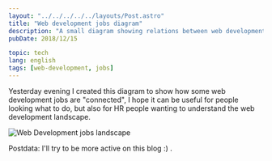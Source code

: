 ```yaml
---
layout: "../../../../../layouts/Post.astro"
title: "Web development jobs diagram"
description: "A small diagram showing relations between web development jobs."
pubDate: 2018/12/15

topic: tech
lang: english
tags: [web-development, jobs]
---
```


Yesterday evening I created this diagram to show how some web development jobs
are "connected", I hope it can be useful for people looking what to do, but also
for HR people wanting to understand the web development landscape.

<img src="/images/blog/20181008_jobs_map.png" alt="Web Development jobs landscape" class="rounded-xl mb-4"/>

Postdata: I'll try to be more active on this blog :) .
